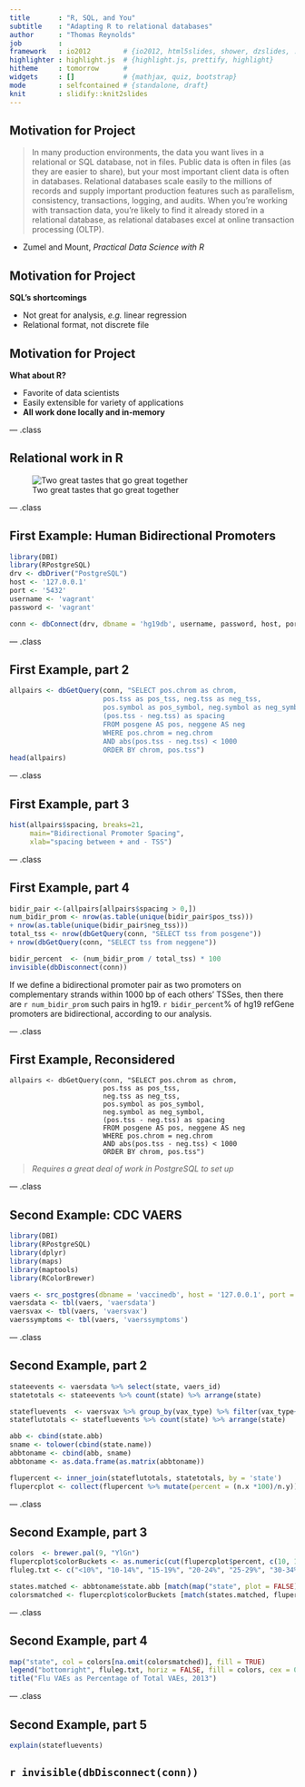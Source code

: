 ```yaml
---
title       : "R, SQL, and You"
subtitle    : "Adapting R to relational databases"
author      : "Thomas Reynolds"
job         : 
framework   : io2012        # {io2012, html5slides, shower, dzslides, ...}
highlighter : highlight.js  # {highlight.js, prettify, highlight}
hitheme     : tomorrow      # 
widgets     : []            # {mathjax, quiz, bootstrap}
mode        : selfcontained # {standalone, draft}
knit        : slidify::knit2slides
---
```


## Motivation for Project

> In many production environments, the data you want lives in a relational or SQL database, not in files. Public data is often in files (as they are easier to share), but your most important client data is often in databases. Relational databases scale easily to the millions of records and supply important production features such as parallelism, consistency, transactions, logging, and audits. When you’re working with transaction data, you’re likely to find it already stored in a relational database, as relational databases excel at online transaction processing (OLTP).

 - Zumel and Mount, *Practical Data Science with R*

## Motivation for Project

**SQL's shortcomings**

- Not great for analysis, *e.g.* linear regression
- Relational format, not discrete file


## Motivation for Project

**What about R?**

- Favorite of data scientists
- Easily extensible for variety of applications
- **All work done locally and in-memory**

--- .class

## Relational work in R

![Two great tastes that go great together](http://img2.timeinc.net/health/images/slides/reeses-peanut-butter-400x400.jpg)

--- .class

## First Example: Human Bidirectional Promoters

```r
library(DBI)
library(RPostgreSQL)
drv <- dbDriver("PostgreSQL")
host <- '127.0.0.1'
port <- '5432'
username <- 'vagrant'
password <- 'vagrant'

conn <- dbConnect(drv, dbname = 'hg19db', username, password, host, port)
```

--- .class

## First Example, part 2

```r
allpairs <- dbGetQuery(conn, "SELECT pos.chrom as chrom,
                       pos.tss as pos_tss, neg.tss as neg_tss, 
                       pos.symbol as pos_symbol, neg.symbol as neg_symbol, 
                       (pos.tss - neg.tss) as spacing 
                       FROM posgene AS pos, neggene AS neg 
                       WHERE pos.chrom = neg.chrom
                       AND abs(pos.tss - neg.tss) < 1000
                       ORDER BY chrom, pos.tss")
head(allpairs)
```

--- .class

## First Example, part 3

```r
hist(allpairs$spacing, breaks=21,
     main="Bidirectional Promoter Spacing", 
     xlab="spacing between + and - TSS")
```

--- .class

## First Example, part 4

```r
bidir_pair <-(allpairs[allpairs$spacing > 0,])
num_bidir_prom <- nrow(as.table(unique(bidir_pair$pos_tss))) 
+ nrow(as.table(unique(bidir_pair$neg_tss)))
total_tss <- nrow(dbGetQuery(conn, "SELECT tss from posgene")) 
+ nrow(dbGetQuery(conn, "SELECT tss from neggene"))

bidir_percent  <- (num_bidir_prom / total_tss) * 100
invisible(dbDisconnect(conn))
```

If we define a bidirectional promoter pair as two promoters on complementary strands within 1000 bp of each others' TSSes, then there are `r num_bidir_prom` such pairs in hg19. `r bidir_percent`% of hg19 refGene promoters are bidirectional, according to our analysis.

--- .class

## First Example, Reconsidered
```
allpairs <- dbGetQuery(conn, "SELECT pos.chrom as chrom,
                       pos.tss as pos_tss,
                       neg.tss as neg_tss, 
                       pos.symbol as pos_symbol,
                       neg.symbol as neg_symbol, 
                       (pos.tss - neg.tss) as spacing 
                       FROM posgene AS pos, neggene AS neg 
                       WHERE pos.chrom = neg.chrom
                       AND abs(pos.tss - neg.tss) < 1000
                       ORDER BY chrom, pos.tss")
```

> *Requires a great deal of work in PostgreSQL to set up*

--- .class

## Second Example: CDC VAERS
```r
library(DBI)
library(RPostgreSQL)
library(dplyr)
library(maps)
library(maptools)
library(RColorBrewer)

vaers <- src_postgres(dbname = 'vaccinedb', host = '127.0.0.1', port = '5432', user = 'vagrant', password = 'vagrant')
vaersdata <- tbl(vaers, 'vaersdata')
vaersvax <- tbl(vaers, 'vaersvax')
vaerssymptoms <- tbl(vaers, 'vaerssymptoms')
```

--- .class

## Second Example, part 2

```r
stateevents <- vaersdata %>% select(state, vaers_id)
statetotals <- stateevents %>% count(state) %>% arrange(state)

statefluevents  <- vaersvax %>% group_by(vax_type) %>% filter(vax_type~"FLU*") %>% select(vaers_id, vax_type) %>% inner_join(select(vaersdata, vaers_id, state)) %>% select(state, vaers_id)
stateflutotals <- statefluevents %>% count(state) %>% arrange(state)

abb <- cbind(state.abb)
sname <- tolower(cbind(state.name))
abbtoname <- cbind(abb, sname)
abbtoname <- as.data.frame(as.matrix(abbtoname))

flupercent <- inner_join(stateflutotals, statetotals, by = 'state')
flupercplot <- collect(flupercent %>% mutate(percent = (n.x *100)/n.y))
```

--- .class

## Second Example, part 3

```r
colors  <- brewer.pal(9, "YlGn")
flupercplot$colorBuckets <- as.numeric(cut(flupercplot$percent, c(10, 15, 20, 25, 30, 35, 40, 45, 50, 100)))
fluleg.txt <- c("<10%", "10-14%", "15-19%", "20-24%", "25-29%", "30-34%", "35-39%", "40-44%", "45-49%", "50+%")

states.matched <- abbtoname$state.abb [match(map("state", plot = FALSE)$names, abbtoname$state.name)]
colorsmatched <- flupercplot$colorBuckets [match(states.matched, flupercplot$state)]
```

--- .class

## Second Example, part 4

```r
map("state", col = colors[na.omit(colorsmatched)], fill = TRUE)
legend("bottomright", fluleg.txt, horiz = FALSE, fill = colors, cex = 0.5)
title("Flu VAEs as Percentage of Total VAEs, 2013")
```

--- .class

## Second Example, part 5

```r
explain(statefluevents)
```

`r invisible(dbDisconnect(conn))`
---
